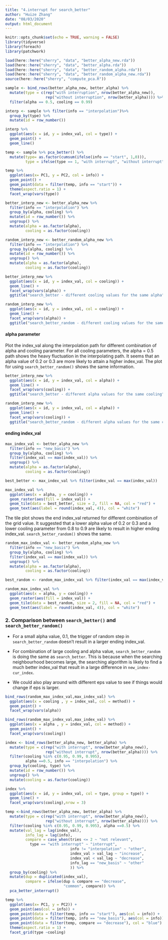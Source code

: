 ```yaml
---
title: "4.interrupt for search_better"
author: "Huize Zhang"
date: "08/03/2020"
output: html_document
---
```


```r
knitr::opts_chunk$set(echo = TRUE, warning = FALSE)
library(tidyverse)
library(foreach)
library(patchwork)

load(here::here("sherry", "data", "better_alpha_new.rda"))
load(here::here("sherry", "data", "better_alpha.rda"))
load(here::here("sherry", "data", "better_random_alpha.rda"))
load(here::here("sherry", "data", "better_random_alpha_new.rda"))
source(here::here("sherry", "compute_pca.R"))
```

```r
sample <- bind_rows(better_alpha_new, better_alpha) %>% 
  mutate(type = c(rep("with interruption", nrow(better_alpha_new)),
                  rep("without interruption", nrow(better_alpha)))) %>% 
  filter(alpha == 0.5, cooling == 0.99) 

interp <- sample %>% filter(info == "interpolation")%>% 
  group_by(type) %>% 
  mutate(id = row_number()) 

interp %>% 
  ggplot(aes(x = id, y = index_val, col = type)) + 
  geom_point() + 
  geom_line()
```

```r
temp <- sample %>% pca_better() %>% 
  mutate(type= as.factor(cumsum(ifelse(info == "start", 1,0))),
         type = ifelse(type == 1, "with interrupt", "without interrupt")) 

temp %>%
  ggplot(aes(x= PC1, y = PC2, col = info)) +
  geom_point() +
  geom_point(data = filter(temp, info == "start")) +
  theme(aspect.ratio = 1) +
  facet_wrap(vars(type))
```



```r
better_interp_new <- better_alpha_new %>% 
  filter(info == "interpolation") %>%
  group_by(alpha, cooling) %>%
  mutate(id = row_number()) %>% 
  ungroup() %>% 
  mutate(alpha = as.factor(alpha), 
         cooling = as.factor(cooling))

random_interp_new <- better_random_alpha_new %>%
  filter(info == "interpolation") %>%
  group_by(alpha, cooling) %>%
  mutate(id = row_number()) %>% 
  ungroup() %>% 
  mutate(alpha = as.factor(alpha), 
         cooling = as.factor(cooling))

better_interp_new %>%
  ggplot(aes(x = id, y = index_val, col = cooling)) +
  geom_line() +
  facet_wrap(vars(alpha)) + 
  ggtitle("search_better - different cooling values for the same alpha")
```

```r
random_interp_new %>%
  ggplot(aes(x = id, y = index_val, col = cooling)) +
  geom_line() +
  facet_wrap(vars(alpha)) + 
  ggtitle("search_better_random - different cooling values for the same alpha")

```


#### **alpha parameter**

Plot the index_val along the interpolation path for different combination of alpha and cooling parameter. For all cooling parameters, the alpha = 0.5 path shows the heavy fluctuation in the interpolating path. It seems that an alpha value of 0.2 or 0.3 are more likely to attain a higher index_val. The plot for  using `search_better_random()` shows the same information. 

```r
better_interp_new %>%
  ggplot(aes(x = id, y = index_val, col = alpha)) +
  geom_line() +
  facet_wrap(vars(cooling)) + 
  ggtitle("search_better - different alpha values for the same cooling")
```


```r
random_interp_new %>%
  ggplot(aes(x = id, y = index_val, col = alpha)) +
  geom_line() +
  facet_wrap(vars(cooling)) + 
  ggtitle("search_better_random - different alpha values for the same cooling")
```


#### **ending index_val**

```r
max_index_val <- better_alpha_new %>%
  filter(info == "new_basis") %>%
  group_by(alpha, cooling) %>%
  filter(index_val == max(index_val)) %>%
  ungroup() %>%
  mutate(alpha = as.factor(alpha),
         cooling = as.factor(cooling))

best_better <- max_index_val %>% filter(index_val == max(index_val))

max_index_val %>%
  ggplot(aes(x = alpha, y = cooling)) +
  geom_raster(aes(fill = index_val)) +
  geom_tile(data = best_better, size = 2, fill = NA, col = "red") +
  geom_text(aes(label = round(index_val, 4)), col = "white")
```

The tile plot shows the end index_val returned for different combination of the grid value. It suggested that a lower alpha value of 0.2 or 0.3 and a lower cooling parameter from 0.8 to 0.9 are likely to result in higher ending index_val. `search_better_random()` shows the same. 

```r
random_max_index_val <- better_random_alpha_new %>%
  filter(info == "new_basis") %>%
  group_by(alpha, cooling) %>%
  filter(index_val == max(index_val)) %>%
  ungroup() %>%
  mutate(alpha = as.factor(alpha),
         cooling = as.factor(cooling))

best_random <- random_max_index_val %>% filter(index_val == max(index_val))

random_max_index_val %>%
  ggplot(aes(x = alpha, y = cooling)) +
  geom_raster(aes(fill = index_val)) +
  geom_tile(data = best_random, size = 2, fill = NA, col = "red") +
  geom_text(aes(label = round(index_val, 4)), col = "white")
```

### **2. Comparison between `search_better()` and `search_better_random()`**

- For a small alpha value, 0.1, the trigger of random step in `search_better_random` doesn't result in a larger ending index_val. 

- For combination of large cooling and alpha value, `search_better_random` is doing the same as `search_better`. This is because when the searching neighbourhood becomes large, the searching algorithm is likely to find a much better index_val that result in a large difference in `new_index-cur_index`. 

- We could also play around with different eps value to see if things would change if eps is larger.

```r
bind_rows(random_max_index_val,max_index_val) %>% 
  ggplot(aes(x = cooling , y = index_val, col = method)) + 
  geom_point() + 
  facet_wrap(vars(alpha))
```

```r
bind_rows(random_max_index_val,max_index_val) %>% 
  ggplot(aes(x = alpha , y = index_val, col = method)) + 
  geom_point() + 
  facet_wrap(vars(cooling))
```

```r
index <- bind_rows(better_alpha_new, better_alpha) %>% 
  mutate(type = c(rep("with interrupt", nrow(better_alpha_new)),
                  rep("without interrupt", nrow(better_alpha)))) %>% 
  filter(cooling %in% c(0.95, 0.99, 0.995), 
         alpha ==0.5, info == "interpolation") %>% 
  group_by(cooling, type) %>% 
  mutate(id = row_number()) %>% 
  ungroup() %>% 
  mutate(cooling = as.factor(cooling))

index %>%
  ggplot(aes(x = id, y = index_val, col = type, group = type)) +
  geom_line() +
  facet_wrap(vars(cooling),nrow = 3)


```

```r
temp <-bind_rows(better_alpha_new, better_alpha) %>% 
  mutate(type = c(rep("with interrupt", nrow(better_alpha_new)),
                  rep("without interrupt", nrow(better_alpha)))) %>% 
  filter(cooling %in% c(0.95, 0.99, 0.995), alpha ==0.5) %>% 
  mutate(val_lag = lag(index_val), 
         info_lag = lag(info),
         compare = case_when(tries <= 2 ~ "not relevant",
           type == "with interrupt" ~ "interrupt",
                             info != "interpolation" ~ "other", 
                             index_val > val_lag ~ "increase", 
                             index_val < val_lag ~ "decrease",
                             info_lag == "new_basis" ~ "other"
                             )) %>% 
  group_by(cooling) %>% 
  mutate(dup = duplicated(index_val), 
         compare = ifelse(dup & compare == "decrease", 
                          "common", compare)) %>% 
  pca_better_interrupt() 

temp %>% 
  ggplot(aes(x= PC1, y = PC2)) +
  geom_point(aes(col = info)) +
  geom_point(data = filter(temp, info == "start"), aes(col = info)) +
  geom_point(data = filter(temp, info == "new_basis"), aes(col = info)) +
  geom_point(data = filter(temp, compare == "decrease"), col = "blue") + 
  theme(aspect.ratio = 1) +
  facet_grid(type ~cooling)

```

